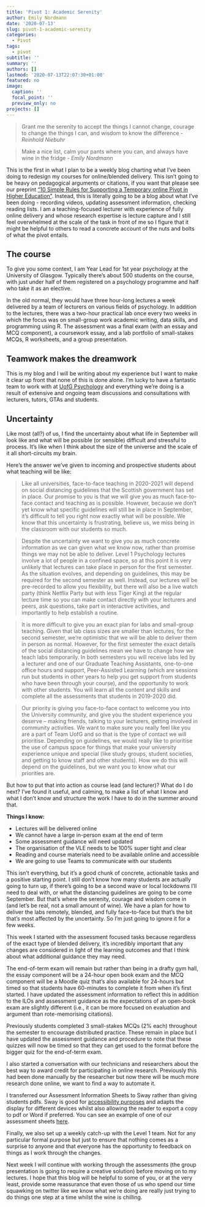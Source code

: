 ```yaml
---
title: 'Pivot 1: Academic Serenity'
author: Emily Nordmann
date: '2020-07-13'
slug: pivot-1-academic-serenity
categories:
  - Pivot
tags:
  - pivot
subtitle: ''
summary: ''
authors: []
lastmod: '2020-07-13T22:07:30+01:00'
featured: no
image:
  caption: ''
  focal_point: ''
  preview_only: no
projects: []
---
```

> Grant me the serenity to accept the things I cannot change, courage to change the things I can, and wisdom to know the difference - *Reinhold Niebuhr*

> Make a nice list, calm your pants where you can, and always have wine in the fridge - *Emily Nordmann*

This is the first in what I plan to be a weekly blog charting what I've been doing to redesign my courses for online/blended delivery. This isn't going to be heavy on pedagogical arguments or citations, if you want that please see our preprint ["10 Simple Rules for Supporting a Temporary online Pivot in Higher Education"](https://psyarxiv.com/qdh25/). Instead, this is literally going to be a blog about what I've been doing - recording videos, updating assessment information, checking reading lists. I am a teaching-focused lecturer with experience of fully online delivery and whose research expertise is lecture capture and  I still feel overwhelmed at the scale of the task in front of me so I figure that it might be helpful to others to read a concrete account of the nuts and bolts of what the pivot entails.

## The course

To give you some context, I am Year Lead for 1st year psychology at the University of Glasgow. Typically there's about 500 students on the course, with just under half of them registered on a psychology programme and half who take it as an elective. 

In the old normal, they would have three hour-long lectures a week delivered by a team of lecturers on various fields of psychology. In addition to the lectures, there was a two-hour practical lab once every two weeks in which the focus was on small-group work academic writing, data skills, and programming using R. The assessment was a final exam (with an essay and MCQ component), a coursework essay, and a lab portfolio of small-stakes MCQs, R worksheets, and a group presentation.

## Teamwork makes the dreamwork

This is my blog and I will be writing about my experience but I want to make it clear up front that none of this is done alone. I'm lucky to have a fantastic team to work with at [UofG Psychology](https://twitter.com/UofGPsychology) and everything we're doing is a result of extensive and ongoing team discussions and consultations with lecturers, tutors, GTAs and students.

## Uncertainty

Like most (all?) of us, I find the uncertainty about what life in September will look like and what will be possible (or sensible) difficult and stressful to process. It's like when I think about the size of the universe and the scale of it all short-circuits my brain. 

Here's the answer we've given to incoming and prospective students about what teaching will be like:

> Like all universities, face-to-face teaching in 2020-2021 will depend on social distancing guidelines that the Scottish government has set in place. Our promise to you is that we will give you as much face-to-face contact and teaching as is possible. However, because we don’t yet know what specific guidelines will still be in place in September, it’s difficult to tell you right now exactly what will be possible. We know that this uncertainty is frustrating, believe us, we miss being in the classroom with our students so much.  

> Despite the uncertainty we want to give you as much concrete information as we can given what we know now, rather than promise things we may not be able to deliver. Level 1 Psychology lectures involve a lot of people in a confined space, so at this point it is very unlikely that lectures can take place in person for the first semester. As the situation evolves, and depending on guidelines, this may be required for the second semester as well. Instead, our lectures will be pre-recorded to allow you flexibility, but there will also be a live watch party (think Netflix Party but with less Tiger King) at the regular lecture time so you can make contact directly with your lecturers and peers, ask questions, take part in interactive activities, and importantly to help establish a routine.

> It is more difficult to give you an exact plan for labs and small-group teaching. Given that lab class sizes are smaller than lectures, for the second semester, we’re optimistic that we will be able to deliver them in person as normal. However, for the first semester the exact details of the social distancing guidelines mean we have to change  how we teach labs temporarily.   In both semesters you will receive labs led by a lecturer and one of our Graduate Teaching Assistants, one-to-one office hours and support, Peer-Assisted Learning (which are sessions run but students in other years to help you get support from students who have been through your course), and the opportunity to work with other students. You will learn all the content and skills and complete all the assessments that students in 2019-2020 did. 

> Our priority is giving you face-to-face contact to welcome you into the University community, and give you the student experience you deserve – making friends, talking to your lecturers, getting involved in community activities. We want to make sure you really feel like you are a part of Team UofG and so that is the type of contact we will prioritise. Depending on guidelines, we would really like to prioritise the use of campus space for things that make your university experience unique and special (like study groups, student societies, and getting to know staff and other students). How we do this will depend on the guidelines, but we want you to know what our priorities are.

But how to put that into action as course lead (and lecturer)? What do I do next? I've found it useful, and calming, to make a list of what I know and what I don't know and structure the work I have to do in the summer around that.

**Things I know:**

* Lectures will be delivered online
* We cannot have a large in-person exam at the end of term 
* Some assessment guidance will need updated
* The organisation of the VLE needs to be 100% super tight and clear
* Reading and course materials need to be available online and accessible
* We are going to use Teams to communicate with our students

This isn't everything, but it's a good chunk of concrete, actionable tasks and a positive starting point. I still don't know how many students are actually going to turn up, if there's going to be a second wave or local lockdowns I'll need to deal with, or what the distancing guidelines are going to be come September. But that's where the serenity, courage and wisdom come in (and let's be real, not a small amount of wine). We have a plan for how to deliver the labs remotely, blended, and fully face-to-face but that's the bit that's most affected by the uncertainty. So I'm just going to ignore it for a few weeks.

This week I started with the assessment focused tasks because regardless of the exact type of blended delivery, it's incredibly important that any changes are considered in light of the learning outcomes and that I think about what additional guidance they may need.

The end-of-term exam will remain but rather than being in a drafty gym hall, the essay component will be a 24-hour open book exam and the MCQ component will be a Moodle quiz that's also available for 24-hours but timed so that students have 60-minutes to complete it from when it's first started. I have updated the assessment information  to reflect this in addition to the ILOs and assessment guidance as the expectations of an open-book exam are slightly different (i.e., it can be more focused on evaluation and argument than rote-memorising citations).

Previously students completed 3 small-stakes MCQs (2% each) throughout the semester to encourage distributed practice. These remain in place but I have updated the assessment guidance and procedure to note that these quizzes will now be timed so that they can get used to the format before the bigger quiz for the end-of-term exam.

I also started a conversation with our technicians and researchers about the best way to award credit for participating in online research. Previously this had been done manually by the researcher but now there will be much more research done online, we want to find a way to automate it.

I transferred our Assessment Information Sheets to Sway rather than giving students pdfs. Sway is good for [accessibility purposes](https://www.quostar.com/blog/sway-for-office-365-overview/) and adapts the display for different devices whilst also allowing the reader to export a copy to pdf or Word if preferred. You can see an example of one of our assessment sheets [here](https://sway.office.com/RnxqSvogLgH0UEIn?ref=Link).

Finally, we also set up a weekly catch-up with the Level 1 team. Not for any particular formal purpose but just to ensure that nothing comes as a surprise to anyone and that everyone has the opportunity to feedback on things as I work through the changes.

Next week I will continue with working through the assessments (the group presentation is going to require a creative solution) before moving on to my lectures. I hope that this blog will be helpful to some of you, or at the very least, provide some reassurance that even those of us who spend our time squawking on twitter like we know what we're doing are really just trying to do things one step at a time whilst the wine is chilling.